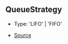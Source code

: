 ## QueueStrategy

- Type: 'LIFO' \| 'FIFO'

- [Source](https://github.com/Androz2091/discord-player/blob/72b264e/packages/utils/src/Queue.ts#L3)